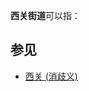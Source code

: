 '''西关街道'''可以指：
{{PRC admin/disambig|13/06/03/003/000|14/07/81/002/000|33/07/02/007/000|34/13/02/007/000|37/07/02/003/000|41/03/02/001/000|41/05/02/011/000|41/10/02/003/000|61/01/04/006/000|61/03/03/002/000|62/05/02/005/000|62/29/01/004/000}}

== 参见 ==
*[[西关_(消歧义)|西关 (消歧义)]]

{{disambig|cat=四字乡级行政区划消歧义}}